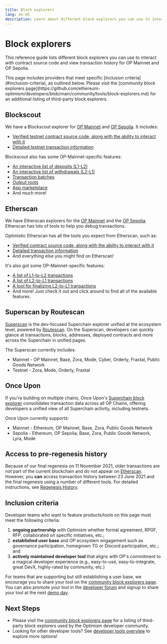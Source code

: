 ```yaml
---
title: Block explorers
lang: en-US
description: Learn about different block explorers you can use to interact with contracts and view transaction history for OP Mainnet and OP Sepolia.
---
```



# Block explorers

This reference guide lists different block explorers you can use to interact with contract source code and view transaction history for OP Mainnet and OP Sepolia.

<Callout type="default">
This page includes providers that meet specific [inclusion criteria](#inclusion-criteria), as outlined below. Please visit the [community block explorers page](https://github.com/ethereum-optimism/developers/blob/main/community/tools/block-explorers.md) for an additional listing of third-party block explorers.
</Callout>

## Blockscout

We have a Blockscout explorer for [OP Mainnet](https://optimism.blockscout.com) and [OP Sepolia](https://optimism-sepolia.blockscout.com/). It includes:

*   [Verified testnet contract source code, along with the ability to interact with it](https://optimism.blockscout.com/verified-contracts)
*   [Detailed testnet transaction information](https://optimism.blockscout.com/tx/0xa1b04233084d4067ec0bb3e09301012900f0e209f14a3d406f3d6dc696eea138)

Blockscout also has some OP-Mainnet-specific features:

*   [An interactive list of deposits (L1-L2)](https://optimism.blockscout.com/l2-deposits)
*   [An interactive list of withdrawals (L2-L1)](https://optimism.blockscout.com/l2-withdrawals)
*   [Transaction batches](https://optimism.blockscout.com/l2-txn-batches)
*   [Output roots](https://optimism.blockscout.com/l2-output-roots)
*   [App marketplace](https://optimism.blockscout.com/apps)
*   And much more!

## Etherscan

We have Etherscan explorers for the [OP Mainnet](https://explorer.optimism.io) and the [OP Sepolia](https://sepolia-optimistic.etherscan.io/).
Etherscan has lots of tools to help you debug transactions.

Optimistic Etherscan has all the tools you expect from Etherscan, such as:

*   [Verified contract source code, along with the ability to interact with it](https://explorer.optimism.io/address/0x420000000000000000000000000000000000000F#code)
*   [Detailed transaction information](https://explorer.optimism.io/tx/0x292423266d6da24126dc4e0e81890c22a67295cc8b1a987e71ad84748511452f)
*   And everything else you might find on Etherscan!

It's also got some OP-Mainnet-specific features:

*   [A list of L1-to-L2 transactions](https://explorer.optimism.io/txsEnqueued)
*   [A list of L2-to-L1 transactions](https://explorer.optimism.io/txsExit)
*   [A tool for finalizing L2-to-L1 transactions](https://explorer.optimism.io/messagerelayer)
*   And more! Just check it out and click around to find all of the available features.

## Superscan by Routescan

[Superscan](https://superscan.network) is the dev-focused Superchain explorer unified at the ecosystem level, powered by [Routescan](https://routescan.io). On the Superscan, developers can quickly glance at transactions, blocks, addresses, deployed contracts and more across the Superchain in unified pages.

The Superscan currently includes:
*   Mainnet - OP Mainnet, Base, Zora, Mode, Cyber, Orderly, Fraxtal, Public Goods Network
*   Testnet - Zora, Mode, Orderly, Fraxtal

## Once Upon

If you're building on multiple chains, Once Upon's [Superchain block explorer](https://www.onceupon.gg/) consolidates transaction data across all OP Chains, offering developers a unified view of all Superchain activity, including testnets.

Once Upon currently supports:

*   Mainnet - Ethereum, OP Mainnet, Base, Zora, Public Goods Network
*   Sepolia - Ethereum, OP Sepolia, Base, Zora, Public Goods Network, Lyra, Mode

## Access to pre-regenesis history

Because of our final regenesis on 11 November 2021, older transactions are not part of the current blockchain and do not appear on [Etherscan](https://explorer.optimism.io/).
However, you **can** access transaction history between 23 June 2021 and the final regenesis using a number of different tools. For detailed instructions, see [Regenesis History](/operators/node-operators/management/regenesis-history).

## Inclusion criteria

Developer teams who want to feature products/tools on this page must meet the following criteria:

1.  **ongoing partnership** with Optimism whether formal agreement, RPGF, RFP, collaborated on specific initiatives, etc.;
2.  **established user base** and OP ecosystem engagement such as governance participation, homegrown TG or Discord participation, etc.; and
3.  **actively maintained developer tool** that aligns with OP's commitment to a magical developer experience (e.g., easy-to-use, easy-to-integrate, great DevX, highly-rated by community, etc.)

For teams that are supporting but still establishing a user base, we encourage you to share your tool on the [community block explorers page](https://github.com/ethereum-optimism/developers/blob/main/community/tools/block-explorers.md).
You can also promote your tool in the [developer forum](https://github.com/ethereum-optimism/developers/discussions/categories/show-and-tell) and signup to share your tool at the next [demo day](https://community.optimism.io/docs/contribute/demo-day/).

## Next Steps

*   Please visit the [community block explorers page](https://github.com/ethereum-optimism/developers/blob/main/community/tools/block-explorers.md) for a listing of third-party block explorers used by the Optimism developer community.
*   Looking for other developer tools? See [developer tools overview](/app-developers/tools) to explore more options!

